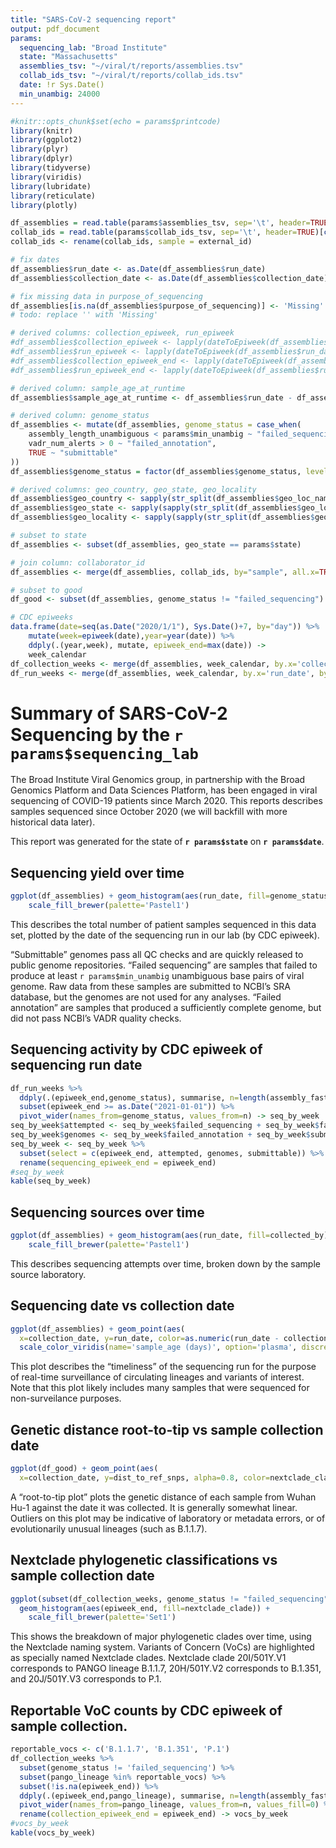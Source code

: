 ```yaml
---
title: "SARS-CoV-2 sequencing report"
output: pdf_document
params:
  sequencing_lab: "Broad Institute"
  state: "Massachusetts"
  assemblies_tsv: "~/viral/t/reports/assemblies.tsv"
  collab_ids_tsv: "~/viral/t/reports/collab_ids.tsv"
  date: !r Sys.Date()
  min_unambig: 24000
---
```


```r
#knitr::opts_chunk$set(echo = params$printcode)
library(knitr)
library(ggplot2)
library(plyr)
library(dplyr)
library(tidyverse)
library(viridis)
library(lubridate)
library(reticulate)
library(plotly)
```

```r
df_assemblies = read.table(params$assemblies_tsv, sep='\t', header=TRUE)
collab_ids = read.table(params$collab_ids_tsv, sep='\t', header=TRUE)[c('external_id', 'collaborator_id')]
collab_ids <- rename(collab_ids, sample = external_id)
```


```r

# fix dates
df_assemblies$run_date <- as.Date(df_assemblies$run_date)
df_assemblies$collection_date <- as.Date(df_assemblies$collection_date)

# fix missing data in purpose_of_sequencing
df_assemblies[is.na(df_assemblies$purpose_of_sequencing)] <- 'Missing'
# todo: replace '' with 'Missing'

# derived columns: collection_epiweek, run_epiweek
#df_assemblies$collection_epiweek <- lapply(dateToEpiweek(df_assemblies$collection_date), function(i) paste0(i$year, 'W', i$weekno))
#df_assemblies$run_epiweek <- lapply(dateToEpiweek(df_assemblies$run_date), function(i) paste0(i$year, 'W', i$weekno))
#df_assemblies$collection_epiweek_end <- lapply(dateToEpiweek(df_assemblies$collection_date), function(i) epiweekToDate(i$year, i$weekno)$d1)
#df_assemblies$run_epiweek_end <- lapply(dateToEpiweek(df_assemblies$run_date), function(i) epiweekToDate(i$year, i$weekno)$d1)

# derived column: sample_age_at_runtime
df_assemblies$sample_age_at_runtime <- df_assemblies$run_date - df_assemblies$collection_date

# derived column: genome_status
df_assemblies <- mutate(df_assemblies, genome_status = case_when(
	assembly_length_unambiguous < params$min_unambig ~ "failed_sequencing",
	vadr_num_alerts > 0 ~ "failed_annotation",
	TRUE ~ "submittable"
))
df_assemblies$genome_status = factor(df_assemblies$genome_status, levels=c('failed_sequencing', 'failed_annotation', 'submittable'))

# derived columns: geo_country, geo_state, geo_locality
df_assemblies$geo_country <- sapply(str_split(df_assemblies$geo_loc_name, ": "), function(x) x[1])
df_assemblies$geo_state <- sapply(sapply(str_split(df_assemblies$geo_loc_name, ": "), function(x) x[2]), function(y) y[1])
df_assemblies$geo_locality <- sapply(sapply(str_split(df_assemblies$geo_loc_name, ": "), function(x) x[2]), function(y) y[2])

# subset to state
df_assemblies <- subset(df_assemblies, geo_state == params$state)

# join column: collaborator_id
df_assemblies <- merge(df_assemblies, collab_ids, by="sample", all.x=TRUE)

# subset to good
df_good <- subset(df_assemblies, genome_status != "failed_sequencing")

# CDC epiweeks
data.frame(date=seq(as.Date("2020/1/1"), Sys.Date()+7, by="day")) %>%
    mutate(week=epiweek(date),year=year(date)) %>%
    ddply(.(year,week), mutate, epiweek_end=max(date)) ->
    week_calendar
df_collection_weeks <- merge(df_assemblies, week_calendar, by.x='collection_date', by.y='date', all.x=TRUE)
df_run_weeks <- merge(df_assemblies, week_calendar, by.x='run_date', by.y='date', all.x=TRUE)
```


# Summary of SARS-CoV-2 Sequencing by the `r params$sequencing_lab`

The Broad Institute Viral Genomics group, in partnership with the Broad Genomics Platform and
Data Sciences Platform, has been engaged in viral sequencing of COVID-19 patients since March 2020.
This reports describes samples sequenced since October 2020 (we will backfill with more historical data
later).

This report was generated for the state of **`r params$state`** on **`r params$date`**.



## Sequencing yield over time

```r
ggplot(df_assemblies) + geom_histogram(aes(run_date, fill=genome_status)) +
	scale_fill_brewer(palette='Pastel1')
```

This describes the total number of patient samples sequenced in this data set,
plotted by the date of the sequencing run in our lab (by CDC epiweek).

"Submittable" genomes pass all QC checks and are quickly released to public genome repositories.
"Failed sequencing" are samples that failed to produce at least `r params$min_unambig` unambiguous base pairs of
viral genome. Raw data from these samples are submitted to NCBI's SRA database, but the genomes
are not used for any analyses. "Failed annotation" are samples that produced a sufficiently complete
genome, but did not pass NCBI's VADR quality checks.


## Sequencing activity by CDC epiweek of sequencing run date

```r
df_run_weeks %>%
  ddply(.(epiweek_end,genome_status), summarise, n=length(assembly_fasta)) %>%
  subset(epiweek_end >= as.Date("2021-01-01")) %>%
  pivot_wider(names_from=genome_status, values_from=n) -> seq_by_week
seq_by_week$attempted <- seq_by_week$failed_sequencing + seq_by_week$failed_annotation + seq_by_week$submittable
seq_by_week$genomes <- seq_by_week$failed_annotation + seq_by_week$submittable
seq_by_week <- seq_by_week %>%
  subset(select = c(epiweek_end, attempted, genomes, submittable)) %>%
  rename(sequencing_epiweek_end = epiweek_end)
#seq_by_week
kable(seq_by_week)
```

## Sequencing sources over time

```r
ggplot(df_assemblies) + geom_histogram(aes(run_date, fill=collected_by)) +
	scale_fill_brewer(palette='Pastel1')
```

This describes sequencing attempts over time, broken down by the sample source laboratory.


## Sequencing date vs collection date

```r
ggplot(df_assemblies) + geom_point(aes(
  x=collection_date, y=run_date, color=as.numeric(run_date - collection_date, units="days"))) +
  scale_color_viridis(name='sample_age (days)', option='plasma', discrete=FALSE) + geom_abline()
```

This plot describes the "timeliness" of the sequencing run for the purpose of real-time surveillance of circulating lineages and variants of interest. Note that this plot likely includes many samples that were sequenced for non-surveilance purposes.


## Genetic distance root-to-tip vs sample collection date

```r
ggplot(df_good) + geom_point(aes(
  x=collection_date, y=dist_to_ref_snps, alpha=0.8, color=nextclade_clade)) + scale_colour_brewer(name='Nextclade Clade', palette='Paired')
```

A "root-to-tip plot" plots the genetic distance of each sample from Wuhan Hu-1 against the date it was collected. It is generally somewhat linear. Outliers on this plot may be indicative of laboratory or metadata errors, or of evolutionarily unusual lineages (such as B.1.1.7).


## Nextclade phylogenetic classifications vs sample collection date

```r
ggplot(subset(df_collection_weeks, genome_status != "failed_sequencing")) +
  geom_histogram(aes(epiweek_end, fill=nextclade_clade)) +
	scale_fill_brewer(palette='Set1')
```

This shows the breakdown of major phylogenetic clades over time, using the Nextclade naming system. Variants of Concern (VoCs) are highlighted as specially named Nextclade clades. Nextclade clade 20I/501Y.V1 corresponds to PANGO lineage B.1.1.7, 20H/501Y.V2 corresponds to B.1.351, and 20J/501Y.V3 corresponds to P.1.


## Reportable VoC counts by CDC epiweek of sample collection.

```r
reportable_vocs <- c('B.1.1.7', 'B.1.351', 'P.1')
df_collection_weeks %>%
  subset(genome_status != 'failed_sequencing') %>%
  subset(pango_lineage %in% reportable_vocs) %>%
  subset(!is.na(epiweek_end)) %>%
  ddply(.(epiweek_end,pango_lineage), summarise, n=length(assembly_fasta)) %>%
  pivot_wider(names_from=pango_lineage, values_from=n, values_fill=0) %>%
  rename(collection_epiweek_end = epiweek_end) -> vocs_by_week
#vocs_by_week
kable(vocs_by_week)
```